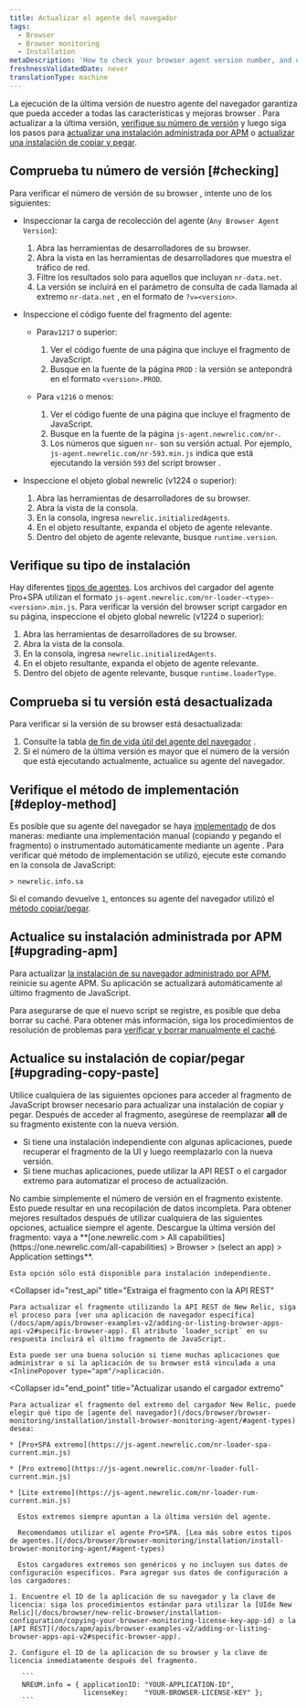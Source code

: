 ```yaml
---
title: Actualizar el agente del navegador
tags:
  - Browser
  - Browser monitoring
  - Installation
metaDescription: 'How to check your browser agent version number, and update to the latest version of the browser agent.'
freshnessValidatedDate: never
translationType: machine
---
```


La ejecución de la última versión de nuestro agente del navegador garantiza que pueda acceder a todas las características y mejoras browser . Para actualizar a la última versión, [verifique su número de versión](#checking) y luego siga los pasos para [actualizar una instalación administrada por APM](#upgrading-apm) o [actualizar una instalación de copiar y pegar](#upgrading-copy-paste).

## Comprueba tu número de versión [#checking]

Para verificar el número de versión de su browser , intente uno de los siguientes:

* Inspeccionar la carga de recolección del agente (`Any Browser Agent Version`):

  1. Abra las herramientas de desarrolladores de su browser.
  2. Abra la vista en las herramientas de desarrolladores que muestra el tráfico de red.
  3. Filtre los resultados solo para aquellos que incluyan `nr-data.net`.
  4. La versión se incluirá en el parámetro de consulta de cada llamada al extremo `nr-data.net` , en el formato de `?v=<version>`.

* Inspeccione el código fuente del fragmento del agente:

  * Para`v1217` o superior:

    1. Ver el código fuente de una página que incluye el fragmento de JavaScript.
    2. Busque en la fuente de la página `PROD` : la versión se antepondrá en el formato `<version>.PROD`.

  * Para `v1216` o menos:

    1. Ver el código fuente de una página que incluye el fragmento de JavaScript.
    2. Busque en la fuente de la página `js-agent.newrelic.com/nr-`.
    3. Los números que siguen `nr-` son su versión actual. Por ejemplo, `js-agent.newrelic.com/nr-593.min.js` indica que está ejecutando la versión `593` del script browser .

* Inspeccione el objeto global newrelic (v1224 o superior):

  1. Abra las herramientas de desarrolladores de su browser.
  2. Abra la vista de la consola.
  3. En la consola, ingresa `newrelic.initializedAgents`.
  4. En el objeto resultante, expanda el objeto de agente relevante.
  5. Dentro del objeto de agente relevante, busque `runtime.version`.

## Verifique su tipo de instalación

Hay diferentes [tipos de agentes](/docs/browser/browser-monitoring/installation/install-browser-monitoring-agent#agent-types). Los archivos del cargador del agente Pro+SPA utilizan el formato `js-agent.newrelic.com/nr-loader-<type>-<version>.min.js`. Para verificar la versión del browser script cargador en su página, inspeccione el objeto global newrelic (v1224 o superior):

1. Abra las herramientas de desarrolladores de su browser.
2. Abra la vista de la consola.
3. En la consola, ingresa `newrelic.initializedAgents`.
4. En el objeto resultante, expanda el objeto de agente relevante.
5. Dentro del objeto de agente relevante, busque `runtime.loaderType`.

## Comprueba si tu versión está desactualizada

Para verificar si la versión de su browser está desactualizada:

1. Consulte la tabla [de fin de vida útil del agente del navegador](/docs/browser/browser-monitoring/getting-started/browser-agent-eol-policy/) .
2. Si el número de la última versión es mayor que el número de la versión que está ejecutando actualmente, actualice su agente del navegador.

## Verifique el método de implementación [#deploy-method]

Es posible que su agente del navegador se haya [implementado](/docs/browser/browser-monitoring/installation/install-browser-monitoring-agent/#options) de dos maneras: mediante una implementación manual (copiando y pegando el fragmento) o instrumentado automáticamente mediante un agente <InlinePopover type="apm"/>. Para verificar qué método de implementación se utilizó, ejecute este comando en la consola de JavaScript:

```
> newrelic.info.sa
```

Si el comando devuelve `1`, entonces su agente del navegador utilizó el [método copiar/pegar](#upgrading-copy-paste).

## Actualice su instalación administrada por APM [#upgrading-apm]

Para actualizar [la instalación de su navegador administrado por APM](/docs/browser/browser-monitoring/installation/install-browser-monitoring-agent/#options), reinicie su agente APM. Su aplicación se actualizará automáticamente al último fragmento de JavaScript.

Para asegurarse de que el nuevo script se registre, es posible que deba borrar su caché. Para obtener más información, siga los procedimientos de resolución de problemas para [verificar y borrar manualmente el caché](/docs/browser/new-relic-browser/troubleshooting/troubleshooting-browser-monitoring-installation#manual_check_cache).

## Actualice su instalación de copiar/pegar [#upgrading-copy-paste]

Utilice cualquiera de las siguientes opciones para acceder al fragmento de JavaScript browser necesario para actualizar una instalación de copiar y pegar. Después de acceder al fragmento, asegúrese de reemplazar <DNT>**all**</DNT> de su fragmento existente con la nueva versión.

* Si tiene una instalación independiente con algunas aplicaciones, puede recuperar el fragmento de la UI y luego reemplazarlo con la nueva versión.
* Si tiene muchas aplicaciones, puede utilizar la API REST o el cargador extremo para automatizar el proceso de actualización.

<Callout variant="caution">
  No cambie simplemente el número de versión en el fragmento existente. Esto puede resultar en una recopilación de datos incompleta. Para obtener mejores resultados después de utilizar cualquiera de las siguientes opciones, actualice siempre el agente.
</Callout>

<CollapserGroup>
  <Collapser
    id="snippet"
    title="Recuperar el fragmento de la UI"
  >
    Descargue la última versión del fragmento: vaya a <DNT>**[one.newrelic.com > All capabilities](https://one.newrelic.com/all-capabilities) > Browser > (select an app) > Application settings**</DNT>.

    Esta opción sólo está disponible para instalación independiente.
  </Collapser>

  <Collapser
    id="rest_api"
    title="Extraiga el fragmento con la API REST"
  >
    Para actualizar el fragmento utilizando la API REST de New Relic, siga el proceso para [ver una aplicación de navegador específica](/docs/apm/apis/browser-examples-v2/adding-or-listing-browser-apps-api-v2#specific-browser-app). El atributo `loader_script` en su respuesta incluirá el último fragmento de JavaScript.

    Esta puede ser una buena solución si tiene muchas aplicaciones que administrar o si la aplicación de su browser está vinculada a una <InlinePopover type="apm"/>aplicación.
  </Collapser>

  <Collapser
    id="end_point"
    title="Actualizar usando el cargador extremo"
  >
    Para actualizar el fragmento del extremo del cargador New Relic, puede elegir qué tipo de [agente del navegador](/docs/browser/browser-monitoring/installation/install-browser-monitoring-agent/#agent-types) desea:

    * [Pro+SPA extremo](https://js-agent.newrelic.com/nr-loader-spa-current.min.js)

    * [Pro extremo](https://js-agent.newrelic.com/nr-loader-full-current.min.js)

    * [Lite extremo](https://js-agent.newrelic.com/nr-loader-rum-current.min.js)

      Estos extremos siempre apuntan a la última versión del agente.

      Recomendamos utilizar el agente Pro+SPA. [Lea más sobre estos tipos de agentes.](/docs/browser/browser-monitoring/installation/install-browser-monitoring-agent/#agent-types)

      Estos cargadores extremos son genéricos y no incluyen sus datos de configuración específicos. Para agregar sus datos de configuración a los cargadores:

    1. Encuentre el ID de la aplicación de su navegador y la clave de licencia: siga los procedimientos estándar para utilizar la [UIde New Relic](/docs/browser/new-relic-browser/installation-configuration/copying-your-browser-monitoring-license-key-app-id) o la [API REST](/docs/apm/apis/browser-examples-v2/adding-or-listing-browser-apps-api-v2#specific-browser-app).

    2. Configure el ID de la aplicación de su browser y la clave de licencia inmediatamente después del fragmento.

       ```
       NREUM.info = { applicationID: "YOUR-APPLICATION-ID",
                      licenseKey:    "YOUR-BROWSER-LICENSE-KEY" };
       ```
  </Collapser>
</CollapserGroup>